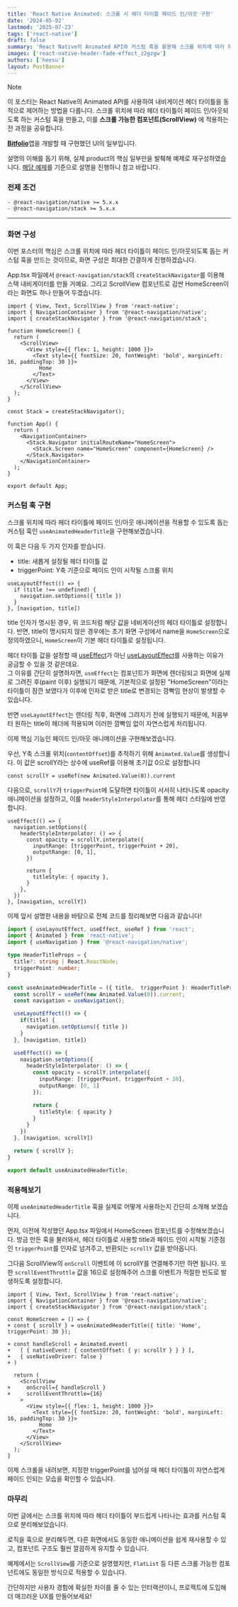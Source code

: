 ```yaml
---
title: 'React Native Animated: 스크롤 시 헤더 타이틀 페이드 인/아웃 구현'
date: '2024-05-02'
lastmod: '2025-07-23'
tags: ['react-native']
draft: false
summary: 'React Native의 Animated API와 커스텀 훅을 활용해 스크롤 위치에 따라 헤더 타이틀을 자연스럽게 페이드 인/아웃시키는 방법을 다룹니다.'
images: ['react-native-header-fade-effect_z2gzgw']
authors: ['heesu']
layout: PostBanner
---
```


> [!NOTE]
> 이 포스터는 React Native의 Animated API를 사용하여 내비게이션 헤더 타이틀을 동적으로 제어하는 방법을 다룹니다.
> 스크롤 위치에 따라 헤더 타이틀이 페이드 인/아웃되도록 하는 커스텀 훅을 만들고, 이를 **스크롤 가능한 컴포넌트(ScrollView)** 에 적용하는 전 과정을 공유합니다.

[**Bitfolio**](https://github.com/dqdq4197/BitFolio-app)앱을 개발할 때 구현했던 UI의 일부입니다.

설명의 이해를 돕기 위해, 실제 product의 핵심 일부만을 발췌해 예제로 재구성하였습니다. [해당 예제](https://snack.expo.dev/@heesuio/configuring-the-header-bar-%7C-react-navigation)를 기준으로 설명을 진행하니 참고 바랍니다.

### 전제 조건

```text
- @react-navigation/native >= 5.x.x
- @react-navigation/stack >= 5.x.x
```

---

### 화면 구성

이번 포스터의 핵심은 스크롤 위치에 따라 헤더 타이틀이 페이드 인/아웃되도록 돕는 커스텀 훅을 만드는 것이므로, 화면 구성은 최대한 간결하게 진행하겠습니다.

App.tsx 파일에서 `@react-navigation/stack`의 `createStackNavigator`를 이용해 스택 내비게이터를 만들 거예요. 그리고 ScrollView 컴포넌트로 감싼 HomeScreen이라는 화면도 하나 만들어 두겠습니다.

```tsx:App.tsx
import { View, Text, ScrollView } from 'react-native';
import { NavigationContainer } from '@react-navigation/native';
import { createStackNavigator } from '@react-navigation/stack';

function HomeScreen() {
  return (
    <ScrollView>
      <View style={{ flex: 1, height: 1000 }}>
        <Text style={{ fontSize: 20, fontWeight: 'bold', marginLeft: 16, paddingTop: 30 }}>
          Home
        </Text>
      </View>
    </ScrollView>
  );
}

const Stack = createStackNavigator();

function App() {
  return (
    <NavigationContainer>
      <Stack.Navigator initialRouteName="HomeScreen">
        <Stack.Screen name="HomeScreen" component={HomeScreen} />
      </Stack.Navigator>
    </NavigationContainer>
  );
}

export default App;
```

### 커스텀 훅 구현

스크롤 위치에 따라 헤더 타이틀에 페이드 인/아웃 애니메이션을 적용할 수 있도록 돕는 커스텀 훅인 `useAnimatedHeaderTitle`을 구현해보겠습니다.

이 훅은 다음 두 가지 인자를 받습니다.

- title: 새롭게 설정될 헤더 타이틀 값
- triggerPoint: Y축 기준으로 페이드 인이 시작될 스크롤 위치

```tsx
useLayoutEffect(() => {
  if (title !== undefined) {
    navigation.setOptions({ title })
  }
}, [navigation, title])
```

title 인자가 명시된 경우, 위 코드처럼 해당 값을 네비게이션의 헤더 타이틀로 설정합니다.
반면, title이 명시되지 않은 경우에는 초기 화면 구성에서 name을 `HomeScreen`으로 정의하였으니, `HomeScreen`이 기본 헤더 타이틀로 설정됩니다.

헤더 타이틀 값을 설정할 때 [useEffect](https://react.dev/reference/react/useEffect)가 아닌 [useLayoutEffect](https://react.dev/reference/react/useLayoutEffect)를 사용하는 이유가 궁금할 수 있을 것 같은데요.\
그 이유를 간단히 설명하자면, `useEffect`는 컴포넌트가 화면에 렌더링되고 화면에 실제로 그려진 후(paint 이후) 실행되기 때문에, 기본적으로 설정된 "HomeScreen"이라는 타이틀이 잠깐 보였다가 이후에 인자로 받은 title로 변경되는 깜빡임 현상이 발생할 수 있습니다.

반면 `useLayoutEffect`는 렌더링 직후, 화면에 그려지기 전에 실행되기 때문에, 처음부터 원하는 title이 헤더에 적용되며 이러한 깜빡임 없이 자연스럽게 처리됩니다.

이제 핵심 기능인 페이드 인/아웃 애니메이션을 구현해보겠습니다.

우선, Y축 스크롤 위치(`contentOffset`)를 추적하기 위해 `Animated.Value`를 생성합니다. 이 값은 scrollY라는 상수에 useRef를 이용해 초기값 0으로 설정합니다

```tsx
const scrollY = useRef(new Animated.Value(0)).current
```

다음으로, `scrollY`가 `triggerPoint`에 도달하면 타이틀이 서서히 나타나도록 opacity 애니메이션을 설정하고, 이를 `headerStyleInterpolator`를 통해 헤더 스타일에 반영합니다.

```tsx
useEffect(() => {
  navigation.setOptions({
    headerStyleInterpolator: () => {
      const opacity = scrollY.interpolate({
        inputRange: [triggerPoint, triggerPoint + 20],
        outputRange: [0, 1],
      })

      return {
        titleStyle: { opacity },
      }
    },
  })
}, [navigation, scrollY])
```

이제 앞서 설명한 내용을 바탕으로 전체 코드를 정리해보면 다음과 같습니다!

```ts:useAnimatedHeaderTitle.ts
import { useLayoutEffect, useEffect, useRef } from 'react';
import { Animated } from 'react-native';
import { useNavigation } from '@react-navigation/native';

type HeaderTitleProps = {
  title?: string | React.ReactNode;
  triggerPoint: number;
}

const useAnimatedHeaderTitle = ({ title,  triggerPoint }: HeaderTitleProps) => {
  const scrollY = useRef(new Animated.Value(0)).current;
  const navigation = useNavigation();

  useLayoutEffect(() => {
    if(title) {
      navigation.setOptions({ title })
    }
  }, [navigation, title])

  useEffect(() => {
    navigation.setOptions({
      headerStyleInterpolator: () => {
        const opacity = scrollY.interpolate({
          inputRange: [triggerPoint, triggerPoint + 20],
          outputRange: [0, 1]
        });

        return {
          titleStyle: { opacity }
        }
      }
    })
  }, [navigation, scrollY])

  return { scrollY };
}

export default useAnimatedHeaderTitle;
```

### 적용해보기

이제 `useAnimatedHeaderTitle` 훅을 실제로 어떻게 사용하는지 간단히 소개해 보겠습니다.

먼저, 이전에 작성했던 App.tsx 파일에서 HomeScreen 컴포넌트를 수정해보겠습니다.
방금 만든 훅을 불러와서, 헤더 타이틀로 사용할 title과 페이드 인이 시작될 기준점인 `triggerPoint`를 인자로 넘겨주고, 반환되는 `scrollY` 값을 받아옵니다.

그다음 ScrollView의 `onScroll` 이벤트에 이 scrollY를 연결해주기만 하면 됩니다.
또한 `scrollEventThrottle` 값을 16으로 설정해주어 스크롤 이벤트가 적절한 빈도로 발생하도록 설정합니다.

```diff-tsx:App.tsx
import { View, Text, ScrollView } from 'react-native';
import { NavigationContainer } from '@react-navigation/native';
import { createStackNavigator } from '@react-navigation/stack';

const HomeScreen = () => {
+ const { scrollY } = useAnimatedHeaderTitle({ title: 'Home', triggerPoint: 30 });

+ const handleScroll = Animated.event(
+   [ { nativeEvent: { contentOffset: { y: scrollY } } } ],
+   { useNativeDriver: false }
+ )

  return (
    <ScrollView
+     onScroll={ handleScroll }
+     scrollEventThrottle={16}
    >
      <View style={{ flex: 1, height: 1000 }}>
        <Text style={{ fontSize: 20, fontWeight: 'bold', marginLeft: 16, paddingTop: 30 }}>
          Home
        </Text>
      </View>
    </ScrollView>
  );
}
```

이제 스크롤을 내려보면, 지정한 triggerPoint를 넘어설 때 헤더 타이틀이 자연스럽게 페이드 인되는 모습을 확인할 수 있습니다.

### 마무리

이번 글에서는 스크롤 위치에 따라 헤더 타이틀이 부드럽게 나타나는 효과를 커스텀 훅으로 분리해보았습니다.

로직을 훅으로 분리해두면, 다른 화면에서도 동일한 애니메이션을 쉽게 재사용할 수 있고, 컴포넌트 구조도 훨씬 깔끔하게 유지할 수 있습니다.

예제에서는 `ScrollView`를 기준으로 설명했지만, `FlatList` 등 다른 스크롤 가능한 컴포넌트에도 동일한 방식으로 적용할 수 있습니다.

간단하지만 사용자 경험에 확실한 차이를 줄 수 있는 인터랙션이니, 프로젝트에 도입해 더 매끄러운 UX를 만들어보세요!
